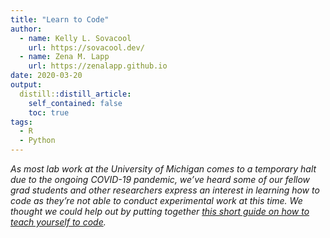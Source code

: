 ```yaml
---
title: "Learn to Code"
author:
  - name: Kelly L. Sovacool
    url: https://sovacool.dev/
  - name: Zena M. Lapp
    url: https://zenalapp.github.io
date: 2020-03-20
output:
  distill::distill_article:
    self_contained: false
    toc: true
tags:
  - R
  - Python
---
```


_As most lab work at the University of Michigan comes to a temporary halt due to the ongoing COVID-19 pandemic, we’ve heard some of our fellow grad students and other researchers express an interest in learning how to code as they’re not able to conduct experimental work at this time. We thought we could help out by putting together [this short guide on how to teach yourself to code](https://um-dang.github.io/posts/2020/03/learn-to-code/)._
